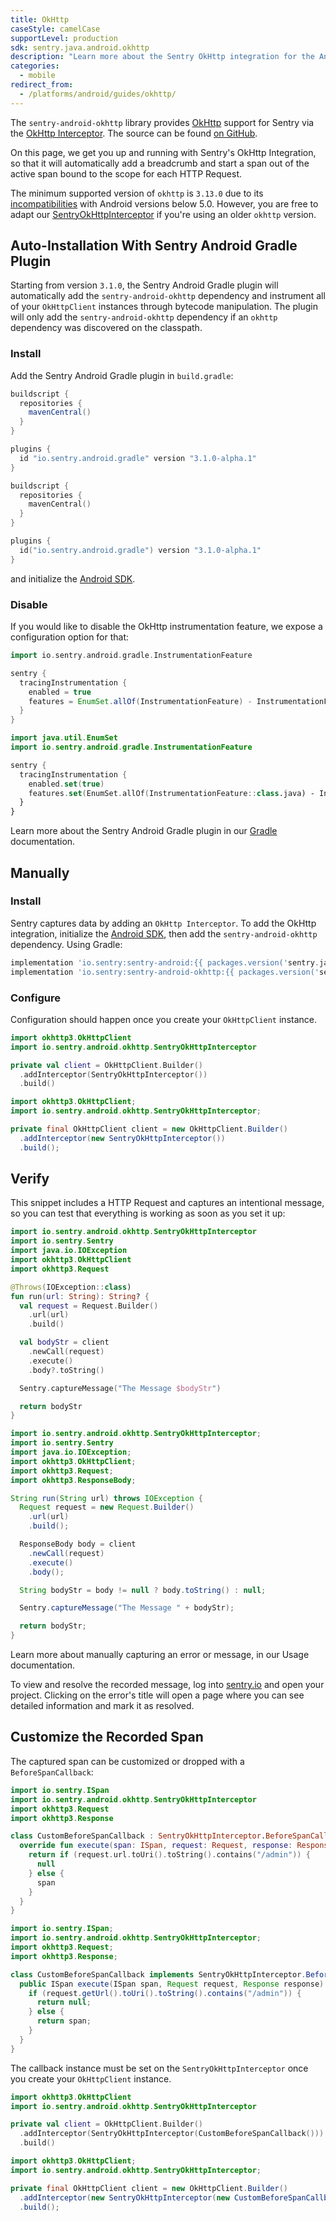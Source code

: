 ```yaml
---
title: OkHttp
caseStyle: camelCase
supportLevel: production
sdk: sentry.java.android.okhttp
description: "Learn more about the Sentry OkHttp integration for the Android SDK."
categories:
  - mobile
redirect_from:
  - /platforms/android/guides/okhttp/
---
```


The `sentry-android-okhttp` library provides [OkHttp](https://github.com/square/okhttp) support for Sentry via the [OkHttp Interceptor](https://github.com/square/okhttp/blob/a2059dedc0b1d4a977480834ae4ed9ea576a3eb8/okhttp/src/main/kotlin/okhttp3/Interceptor.kt). The source can be found [on GitHub](https://github.com/getsentry/sentry-java/tree/main/sentry-android-okhttp/src/main/java/io/sentry/android/okhttp).

On this page, we get you up and running with Sentry's OkHttp Integration, so that it will automatically add a breadcrumb and start a span out of the active span bound to the scope for each HTTP Request.

<Note>

The minimum supported version of `okhttp` is `3.13.0` due to its [incompatibilities](https://medium.com/square-corner-blog/okhttp-3-13-requires-android-5-818bb78d07ce) with Android versions below 5.0. However, you are free to adapt our [SentryOkHttpInterceptor](https://github.com/getsentry/sentry-java/blob/main/sentry-android-okhttp/src/main/java/io/sentry/android/okhttp/SentryOkHttpInterceptor.kt) if you're using an older `okhttp` version.

</Note>

## Auto-Installation With Sentry Android Gradle Plugin

Starting from version `3.1.0`, the Sentry Android Gradle plugin will automatically add the `sentry-android-okhttp` dependency and instrument all of your `OkHttpClient` instances through bytecode manipulation. The plugin will only add the `sentry-android-okhttp` dependency if an `okhttp` dependency was discovered on the classpath.

### Install

Add the Sentry Android Gradle plugin in `build.gradle`:

```groovy
buildscript {
  repositories {
    mavenCentral()
  }
}

plugins {
  id "io.sentry.android.gradle" version "3.1.0-alpha.1"
}
```

```kotlin
buildscript {
  repositories {
    mavenCentral()
  }
}

plugins {
  id("io.sentry.android.gradle") version "3.1.0-alpha.1"
}
```

and initialize the [Android SDK](/platforms/android/).

### Disable

If you would like to disable the OkHttp instrumentation feature, we expose a configuration option for that:

```groovy
import io.sentry.android.gradle.InstrumentationFeature

sentry {
  tracingInstrumentation {
    enabled = true
    features = EnumSet.allOf(InstrumentationFeature) - InstrumentationFeature.OKHTTP
  }
}
```

```kotlin
import java.util.EnumSet
import io.sentry.android.gradle.InstrumentationFeature

sentry {
  tracingInstrumentation {
    enabled.set(true)
    features.set(EnumSet.allOf(InstrumentationFeature::class.java) - InstrumentationFeature.OKHTTP)
  }
}
```

<Note>

Learn more about the Sentry Android Gradle plugin in our [Gradle](/platforms/android/gradle/) documentation.

</Note>

## Manually

### Install

Sentry captures data by adding an `OkHttp Interceptor`. To add the OkHttp integration, initialize the [Android SDK](/platforms/android/), then add the `sentry-android-okhttp` dependency. Using Gradle:

```groovy
implementation 'io.sentry:sentry-android:{{ packages.version('sentry.java.android', '5.0.0') }}'
implementation 'io.sentry:sentry-android-okhttp:{{ packages.version('sentry.java.android.okhttp', '5.0.0') }}'
```

### Configure

Configuration should happen once you create your `OkHttpClient` instance.

```kotlin
import okhttp3.OkHttpClient
import io.sentry.android.okhttp.SentryOkHttpInterceptor

private val client = OkHttpClient.Builder()
  .addInterceptor(SentryOkHttpInterceptor())
  .build()
```

```java
import okhttp3.OkHttpClient;
import io.sentry.android.okhttp.SentryOkHttpInterceptor;

private final OkHttpClient client = new OkHttpClient.Builder()
  .addInterceptor(new SentryOkHttpInterceptor())
  .build();
```

## Verify

This snippet includes a HTTP Request and captures an intentional message, so you can test that everything is working as soon as you set it up:

```kotlin
import io.sentry.android.okhttp.SentryOkHttpInterceptor
import io.sentry.Sentry
import java.io.IOException
import okhttp3.OkHttpClient
import okhttp3.Request

@Throws(IOException::class)
fun run(url: String): String? {
  val request = Request.Builder()
    .url(url)
    .build()

  val bodyStr = client
    .newCall(request)
    .execute()
    .body?.toString()

  Sentry.captureMessage("The Message $bodyStr")

  return bodyStr
}
```

```java
import io.sentry.android.okhttp.SentryOkHttpInterceptor;
import io.sentry.Sentry
import java.io.IOException;
import okhttp3.OkHttpClient;
import okhttp3.Request;
import okhttp3.ResponseBody;

String run(String url) throws IOException {
  Request request = new Request.Builder()
    .url(url)
    .build();

  ResponseBody body = client
    .newCall(request)
    .execute()
    .body();

  String bodyStr = body != null ? body.toString() : null;

  Sentry.captureMessage("The Message " + bodyStr);

  return bodyStr;
}
```

<Note>

Learn more about manually capturing an error or message, in our <PlatformLink to="/usage/">Usage documentation</PlatformLink>.

</Note>

To view and resolve the recorded message, log into [sentry.io](https://sentry.io) and open your project. Clicking on the error's title will open a page where you can see detailed information and mark it as resolved.

## Customize the Recorded Span

The captured span can be customized or dropped with a `BeforeSpanCallback`:

```kotlin
import io.sentry.ISpan
import io.sentry.android.okhttp.SentryOkHttpInterceptor
import okhttp3.Request
import okhttp3.Response

class CustomBeforeSpanCallback : SentryOkHttpInterceptor.BeforeSpanCallback {
  override fun execute(span: ISpan, request: Request, response: Response?): ISpan? {
    return if (request.url.toUri().toString().contains("/admin")) {
      null
    } else {
      span
    }
  }
}
```

```java
import io.sentry.ISpan;
import io.sentry.android.okhttp.SentryOkHttpInterceptor;
import okhttp3.Request;
import okhttp3.Response;

class CustomBeforeSpanCallback implements SentryOkHttpInterceptor.BeforeSpanCallback {
  public ISpan execute(ISpan span, Request request, Response response) {
    if (request.getUrl().toUri().toString().contains("/admin")) {
      return null;
    } else {
      return span;
    }
  }
}
```

The callback instance must be set on the `SentryOkHttpInterceptor` once you create your `OkHttpClient` instance.

```kotlin
import okhttp3.OkHttpClient
import io.sentry.android.okhttp.SentryOkHttpInterceptor

private val client = OkHttpClient.Builder()
  .addInterceptor(SentryOkHttpInterceptor(CustomBeforeSpanCallback()))
  .build()
```

```java
import okhttp3.OkHttpClient;
import io.sentry.android.okhttp.SentryOkHttpInterceptor;

private final OkHttpClient client = new OkHttpClient.Builder()
  .addInterceptor(new SentryOkHttpInterceptor(new CustomBeforeSpanCallback()))
  .build();
```
